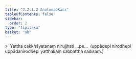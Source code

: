 ```yaml
---
title: "2.2.1.2 Anulomaokāsa"
tableOfContents: false
sidebar:
  order: 2
type: "tipitaka"
basket: "ab"
---
```



<DynamicBreadcrumb />

<Division number="124">

<Paragraph number="1090">
»  Yattha cakkhāyatanaṃ nirujjhati …pe…  (uppādepi nirodhepi uppādanirodhepi yatthakaṃ sabbattha sadisaṃ.)
</Paragraph>
</Division>